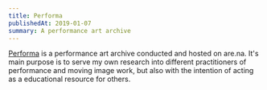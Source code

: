 ```yaml
---
title: Performa
publishedAt: 2019-01-07
summary: A performance art archive
---
```


[Performa](https://are.na/tom-y/performa) is a performance art archive conducted and hosted on are.na. It's main purpose is to serve my own research into different practitioners of performance and moving image work, but also with the intention of acting as a educational resource for others.

<InViewImagesGrid channelSlug="performa" />
